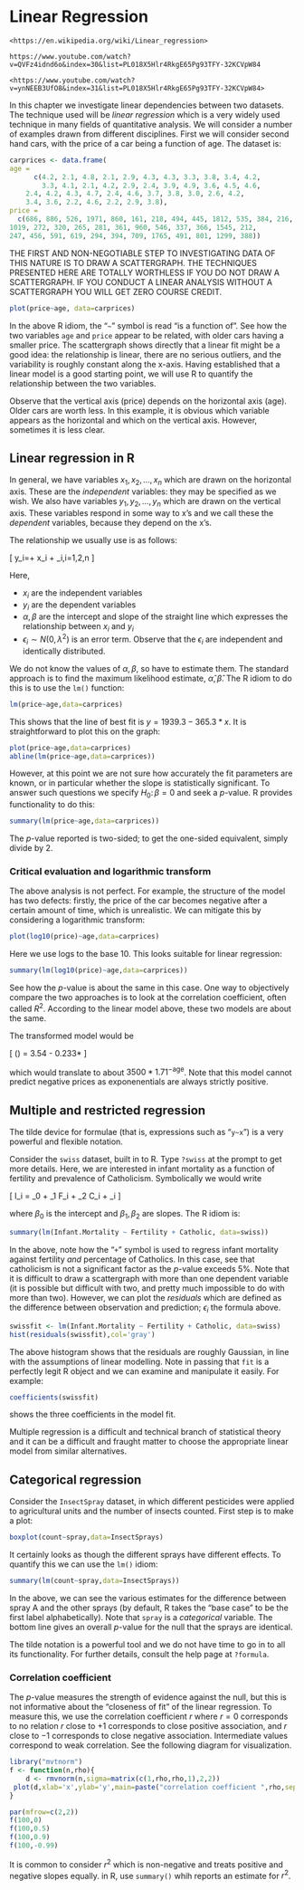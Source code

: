 # Linear Regression {#linreg}

```block2
<https://en.wikipedia.org/wiki/Linear_regression>
```

```block2
https://www.youtube.com/watch?v=QVFz4idnd6o&index=30&list=PL018X5Hlr4RkgE65Pg93TFY-32KCVpW84
```

```block2
<https://www.youtube.com/watch?v=ynNEEB3UfO8&index=31&list=PL018X5Hlr4RkgE65Pg93TFY-32KCVpW84>
```

In this chapter we investigate linear dependencies between two
datasets.  The technique used will be *linear regression* which is a
very widely used technique in many fields of quantitative analysis.
We will consider a number of examples drawn from different
disciplines.  First we will consider second hand cars, with the price
of a car being a function of age.  The dataset is:

```r
carprices <- data.frame(
age =
      c(4.2, 2.1, 4.8, 2.1, 2.9, 4.3, 4.3, 3.3, 3.8, 3.4, 4.2,
        3.3, 4.1, 2.1, 4.2, 2.9, 2.4, 3.9, 4.9, 3.6, 4.5, 4.6,
	2.4, 4.2, 4.3, 4.7, 2.4, 4.6, 3.7, 3.8, 3.0, 2.6, 4.2,
	3.4, 3.6, 2.2, 4.6, 2.2, 2.9, 3.8),
price =
  c(686, 886, 526, 1971, 860, 161, 218, 494, 445, 1812, 535, 384, 216, 903, 314, 569, 
1019, 272, 320, 265, 281, 361, 960, 546, 337, 366, 1545, 212, 
247, 456, 591, 619, 294, 394, 709, 1765, 491, 801, 1299, 388))
```

THE FIRST AND NON-NEGOTIABLE STEP TO INVESTIGATING DATA OF THIS NATURE
IS TO DRAW A SCATTERGRAPH.  THE TECHNIQUES PRESENTED HERE ARE TOTALLY
WORTHLESS IF YOU DO NOT DRAW A SCATTERGRAPH.  IF YOU CONDUCT A LINEAR
ANALYSIS WITHOUT A SCATTERGRAPH YOU WILL GET ZERO COURSE CREDIT.


```r
plot(price~age, data=carprices)
```

In the above R idiom, the "`~`" symbol is read "is a function of".
See how the two variables `age` and `price` appear to be related, with
older cars having a smaller price.  The scattergraph shows directly
that a linear fit might be a good idea: the relationship is linear,
there are no serious outliers, and the variability is roughly constant
along the x-axis.  Having established that a linear model is a good
starting point, we will use R to quantify the relationship between the
two variables.

Observe that the vertical axis (price) depends on the horizontal axis
(age).  Older cars are worth less.  In this example, it is obvious
which variable appears as the horizontal and which on the vertical
axis.  However, sometimes it is less clear.

## Linear regression in R

In general, we have variables $x_1,x_2,\ldots, x_n$ which are drawn on
the horizontal axis.  These are the *independent* variables: they may
be specified as we wish.  We also have variables $y_1,y_2,\ldots, y_n$
which are drawn on the vertical axis.  These variables respond in some
way to x's and we call these the *dependent* variables, because they
depend on the x's.

The relationship we usually use is as follows:

\[
y_i=\alpha + \beta x_i + \epsilon_i,\qquad i=1,2,\ldots n
\]

Here,

* $x_i$ are the independent variables
* $y_i$ are the dependent variables
* $\alpha,\beta$ are the intercept and slope of the straight line which expresses the relationship  between $x_i$ and $y_i$
* $\epsilon_i\sim N(0,\lambda^2)$ is an error term.  Observe that the $\epsilon_i$ are independent and identically distributed.

We do not know the values of $\alpha,\beta$, so have to estimate them.
The standard approach is to find the maximum likelihood estimate,
$\hat{\alpha},\hat{\beta}$.  The R idiom to do this is to use the
`lm()` function:

```r
lm(price~age,data=carprices)
```

This shows that the line of best fit is $y=1939.3-365.3*x$.  It is
straightforward to plot this on the graph:

```r
plot(price~age,data=carprices)
abline(lm(price~age,data=carprices))
```

However, at this point we are not sure how accurately the fit
parameters are known, or in particular whether the slope is
statistically significant.  To answer such questions we specify
$H_0\colon\beta=0$ and seek a $p$-value.  R provides functionality to
do this:

```r
summary(lm(price~age,data=carprices))
```

The $p$-value reported is two-sided; to get the one-sided equivalent,
simply divide by 2.


### Critical evaluation and logarithmic transform

The above analysis is not perfect.  For example, the structure of the
model has two defects: firstly, the price of the car becomes negative
after a certain amount of time, which is unrealistic.  We can mitigate
this by considering a logarithmic transform:

```r
plot(log10(price)~age,data=carprices)
```

Here we use logs to the base 10.  This looks suitable for linear regression:

```r
summary(lm(log10(price)~age,data=carprices))
```

See how the $p$-value is about the same in this case.  One way to
objectively compare the two approaches is to look at the correlation
coefficient, often called $R^2$.  According to the linear model above,
these two models are about the same.

The transformed model would be

\[
\log(\mathrm{price}) = 3.54 - 0.233*\mathrm{age}
\]

which would translate to about $3500*1.71^{-\mathrm{age}}$.  Note that
this model cannot predict negative prices as exponenentials are always
strictly positive.


## Multiple and restricted regression

The tilde device for formulae (that is, expressions such as
"`y~x`") is a very powerful and flexible notation.

Consider the `swiss` dataset, built in to R.  Type `?swiss` at
the prompt to get more details.  Here, we are interested in infant
mortality as a function of fertility and prevalence of Catholicism.
Symbolically we would write

\[
I_i = \beta_0 + \beta_1 F_i + \beta_2 C_i + \epsilon_i
\]

where $\beta_0$ is the intercept and $\beta_1,\beta_2$ are slopes.
The R idiom is:

```r
summary(lm(Infant.Mortality ~ Fertility + Catholic, data=swiss))
```

In the above, note how the "`+`" symbol is used to regress infant
mortality against fertility *and* percentage of Catholics.  In this
case, see that catholicism is not a significant factor as the $p$-value
exceeds 5\%.  Note that it is difficult to draw a scattergraph with
more than one dependent variable (it is possible but difficult with
two, and pretty much impossible to do with more than two).  However,
we can plot the *residuals* which are defined as the difference
between observation and prediction; $\epsilon_i$ the formula above.

```r
swissfit <- lm(Infant.Mortality ~ Fertility + Catholic, data=swiss)
hist(residuals(swissfit),col='gray')
```

The above histogram shows that the residuals are roughly Gaussian, in
line with the assumptions of linear modelling.  Note in passing that
`fit` is a perfectly legit R object and we can examine and
manipulate it easily.  For example:

```r
coefficients(swissfit)
```

shows the three coefficients in the model fit.

Multiple regression is a difficult and technical branch of statistical
theory and it can be a difficult and fraught matter to choose the
appropriate linear model from similar alternatives.

## Categorical regression

Consider the `InsectSpray` dataset, in which different pesticides
were applied to agricultural units and the number of insects counted.
First step is to make a plot:

```r
boxplot(count~spray,data=InsectSprays)
```

It certainly looks as though the different sprays have different
effects.  To quantify this we can use the `lm()` idiom:

```r
summary(lm(count~spray,data=InsectSprays))
```

In the above, we can see the various estimates for the difference
between spray A and the other sprays (by default, R takes the "base
case" to be the first label alphabetically).  Note that `spray` is a
*categorical* variable.  The bottom line gives an overall $p$-value
for the null that the sprays are identical.

The tilde notation is a powerful tool and we do not have time to go in
to all its functionality.  For further details, consult the help page
at `?formula`.



### Correlation coefficient

The $p$-value measures the strength of evidence against the null, but
this is not informative about the "closeness of fit" of the linear
regression.  To measure this, we use the correlation coefficient $r$
where $r=0$ corresponds to no relation $r$ close to $+1$ corresponds
to close positive association, and $r$ close to $-1$ corresponds to
close negative association.  Intermediate values correspond to weak
correlation.  See the following diagram for visualization.

```r
library("mvtnorm")
f <- function(n,rho){
    d <- rmvnorm(n,sigma=matrix(c(1,rho,rho,1),2,2))
 plot(d,xlab='x',ylab='y',main=paste("correlation coefficient ",rho,sep=""))
}

par(mfrow=c(2,2))
f(100,0)
f(100,0.5)
f(100,0.9)
f(100,-0.99)
```

It is common to consider $r^2$ which is non-negative and treats
positive and negative slopes equally.  in R, use `summary()` whih
reports an estimate for $r^2$.